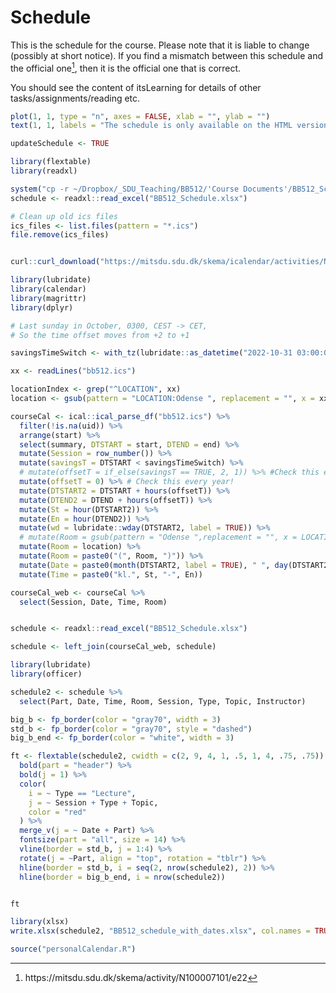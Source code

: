 # Schedule

This is the schedule for the course. 
Please note that it is liable to change (possibly at short notice). 
If you find a mismatch between this schedule and the official one^[https://mitsdu.sdu.dk/skema/activity/N100007101/e22], then it is the official one that is correct.

You should see the content of itsLearning for details of other tasks/assignments/reading etc.

```r
plot(1, 1, type = "n", axes = FALSE, xlab = "", ylab = "")
text(1, 1, labels = "The schedule is only available on the HTML version of this document")
```

```r
updateSchedule <- TRUE
```

```r
library(flextable)
library(readxl)

system("cp -r ~/Dropbox/_SDU_Teaching/BB512/'Course Documents'/BB512_Schedule.xlsx ~/Dropbox/_SDU_Teaching/BB512/BB512_Book/BB512_Schedule.xlsx")
schedule <- readxl::read_excel("BB512_Schedule.xlsx")
```

```r
# Clean up old ics files
ics_files <- list.files(pattern = "*.ics")
file.remove(ics_files)


curl::curl_download("https://mitsdu.sdu.dk/skema/icalendar/activities/N100007101/e22/e22", destfile = "bb512.ics")
```

```r
library(lubridate)
library(calendar)
library(magrittr)
library(dplyr)

# Last sunday in October, 0300, CEST -> CET,
# So the time offset moves from +2 to +1

savingsTimeSwitch <- with_tz(lubridate::as_datetime("2022-10-31 03:00:00"), "Europe/Copenhagen")

xx <- readLines("bb512.ics")

locationIndex <- grep("^LOCATION", xx)
location <- gsub(pattern = "LOCATION:Odense ", replacement = "", x = xx[locationIndex])

courseCal <- ical::ical_parse_df("bb512.ics") %>%
  filter(!is.na(uid)) %>%
  arrange(start) %>%
  select(summary, DTSTART = start, DTEND = end) %>%
  mutate(Session = row_number()) %>%
  mutate(savingsT = DTSTART < savingsTimeSwitch) %>%
  # mutate(offsetT = if_else(savingsT == TRUE, 2, 1)) %>% #Check this every year!
  mutate(offsetT = 0) %>% # Check this every year!
  mutate(DTSTART2 = DTSTART + hours(offsetT)) %>%
  mutate(DTEND2 = DTEND + hours(offsetT)) %>%
  mutate(St = hour(DTSTART2)) %>%
  mutate(En = hour(DTEND2)) %>%
  mutate(wd = lubridate::wday(DTSTART2, label = TRUE)) %>%
  # mutate(Room = gsub(pattern = "Odense ",replacement = "", x = LOCATION)) %>%
  mutate(Room = location) %>%
  mutate(Room = paste0("(", Room, ")")) %>%
  mutate(Date = paste0(month(DTSTART2, label = TRUE), " ", day(DTSTART2), ", ", wd)) %>%
  mutate(Time = paste0("kl.", St, "-", En))

courseCal_web <- courseCal %>%
  select(Session, Date, Time, Room)


schedule <- readxl::read_excel("BB512_Schedule.xlsx")

schedule <- left_join(courseCal_web, schedule)
```



```r
library(lubridate)
library(officer)

schedule2 <- schedule %>%
  select(Part, Date, Time, Room, Session, Type, Topic, Instructor)

big_b <- fp_border(color = "gray70", width = 3)
std_b <- fp_border(color = "gray70", style = "dashed")
big_b_end <- fp_border(color = "white", width = 3)

ft <- flextable(schedule2, cwidth = c(2, 9, 4, 1, .5, 1, 4, .75, .75)) %>%
  bold(part = "header") %>%
  bold(j = 1) %>%
  color(
    i = ~ Type == "Lecture",
    j = ~ Session + Type + Topic,
    color = "red"
  ) %>%
  merge_v(j = ~ Date + Part) %>%
  fontsize(part = "all", size = 14) %>%
  vline(border = std_b, j = 1:4) %>%
  rotate(j = ~Part, align = "top", rotation = "tblr") %>%
  hline(border = std_b, i = seq(2, nrow(schedule2), 2)) %>%
  hline(border = big_b_end, i = nrow(schedule2))


ft
```

```r
library(xlsx)
write.xlsx(schedule2, "BB512_schedule_with_dates.xlsx", col.names = TRUE, row.names = FALSE)
```


```r
source("personalCalendar.R")
```
